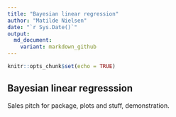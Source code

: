 ```yaml
---
title: "Bayesian linear regression"
author: "Matilde Nielsen"
date: "`r Sys.Date()`"
output:
  md_document:
    variant: markdown_github
---
```


```r
knitr::opts_chunk$set(echo = TRUE)
```

## Bayesian linear regresssion

Sales pitch for package, plots and stuff, demonstration.






